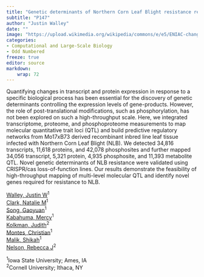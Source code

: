 ```yaml
---
title: "Genetic determinants of Northern Corn Leaf Blight resistance revealed by multi-scale systems genetics"
subtitle: "P147"
author: "Justin Walley"
date: ""
image: "https://upload.wikimedia.org/wikipedia/commons/e/e5/ENIAC-changing_a_tube.jpg"
categories: 
- Computational and Large-Scale Biology
- Odd Numbered
freeze: true
editor: source
markdown: 
    wrap: 72
---
```


Quantifying changes in transcript and protein expression in response to a specific biological process has been essential for the discovery of genetic determinants controlling the expression levels of gene-products. However, the role of post-translational modifications, such as phosphorylation, has not been explored on such a high-throughput scale. Here, we integrated transcriptome, proteome, and phosphoproteome measurements to map molecular quantitative trait loci (QTL) and build predictive regulatory networks from Mo17xB73 derived recombinant inbred line leaf tissue infected with Northern Corn Leaf Blight (NLB). We detected 34,816 transcripts, 11,618 proteins, and 42,078 phosphosites and further mapped 34,056 transcript, 5,321 protein, 4,935 phosphosite, and 11,393 metabolite QTL. Novel genetic determinants of NLB resistance were validated using CRISPR/cas loss-of-function lines. Our results demonstrate the feasibility of high-throughput mapping of multi-level molecular QTL and identify novel genes required for resistance to NLB.

<a href='mailto:jwalley@iastate.edu'>Walley, Justin W</a><sup>1</sup><br><a href='mailto:nclark@broadinstitute.org'>Clark, Natalie M</a><sup>1</sup><br><a href='mailto:sgy0097'>Song, Gaoyuan</a><sup>1</sup><br><a href='mailto:mkabahuma38@gmail.com'>Kabahuma, Mercy</a><sup>1</sup><br><a href='mailto:jmkolkman@gmail.com'>Kolkman, Judith</a><sup>2</sup><br><a href='mailto:chrisfm@iastate.edu'>Montes, Christian</a><sup>1</sup><br><a href='mailto:smalik@iastate.edu'>Malik, Shikah</a><sup>1</sup><br><a href='mailto:rjn7@cornell.edu'>Nelson, Rebecca J</a><sup>2</sup><br>

<sup>1</sup>Iowa State University; Ames, IA<br><sup>2</sup>Cornell University; Ithaca, NY<br>